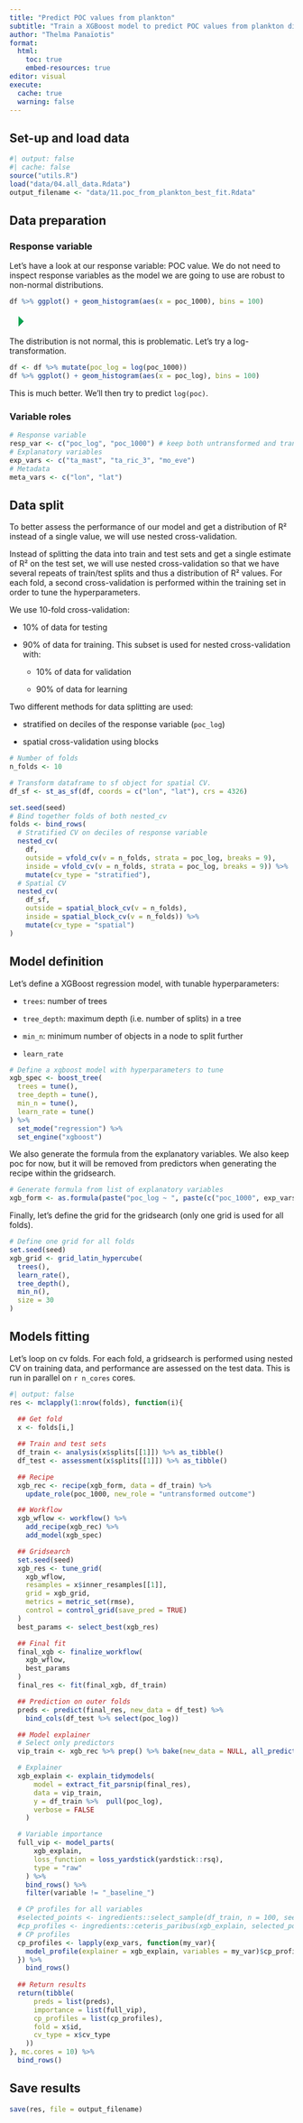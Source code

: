 ```yaml
---
title: "Predict POC values from plankton"
subtitle: "Train a XGBoost model to predict POC values from plankton diversity data."
author: "Thelma Panaïotis"
format:
  html:
    toc: true
    embed-resources: true
editor: visual
execute:
  cache: true
  warning: false
---
```


## Set-up and load data

```r
#| output: false
#| cache: false
source("utils.R")
load("data/04.all_data.Rdata")
output_filename <- "data/11.poc_from_plankton_best_fit.Rdata"
```

## Data preparation

### Response variable

Let’s have a look at our response variable: POC value. We do not need to inspect response variables as the model we are going to use are robust to non-normal distributions.

```r
df %>% ggplot() + geom_histogram(aes(x = poc_1000), bins = 100)
```

![](data:image/png;base64,iVBORw0KGgoAAAANSUhEUgAAACgAAAAaCAYAAADFTB7LAAAAcElEQVR4Xu3OwQmAQAxE0bClWYCW5N06tM6V2YPg5CjoF/JhLoHAi6iqn9eOefUbqrYvHY0cQDLyAlKRNyARmYA0ZMLRkAlGQyaU72tkAtlim7r/vJqDUDjlKBROOQyFU2icQuMUGqfQuBEaV1XPOwEx96nYACK8+wAAAABJRU5ErkJggg== "Run Current Chunk")

The distribution is not normal, this is problematic. Let’s try a log-transformation.

```r
df <- df %>% mutate(poc_log = log(poc_1000))
df %>% ggplot() + geom_histogram(aes(x = poc_log), bins = 100)
```

This is much better. We’ll then try to predict `log(poc)`.

### Variable roles

```r
# Response variable
resp_var <- c("poc_log", "poc_1000") # keep both untransformed and transformed predictor
# Explanatory variables
exp_vars <- c("ta_mast", "ta_ric_3", "mo_eve")
# Metadata
meta_vars <- c("lon", "lat")
```

## Data split

To better assess the performance of our model and get a distribution of R² instead of a single value, we will use nested cross-validation.

Instead of splitting the data into train and test sets and get a single estimate of R² on the test set, we will use nested cross-validation so that we have several repeats of train/test splits and thus a distribution of R² values. For each fold, a second cross-validation is performed within the training set in order to tune the hyperparameters.

We use 10-fold cross-validation:

-   10% of data for testing

-   90% of data for training. This subset is used for nested cross-validation with:

    -   10% of data for validation

    -   90% of data for learning

Two different methods for data splitting are used:

-   stratified on deciles of the response variable (`poc_log`)

-   spatial cross-validation using blocks

```r
# Number of folds
n_folds <- 10

# Transform dataframe to sf object for spatial CV.
df_sf <- st_as_sf(df, coords = c("lon", "lat"), crs = 4326)

set.seed(seed)
# Bind together folds of both nested_cv
folds <- bind_rows(
  # Stratified CV on deciles of response variable
  nested_cv(
    df,
    outside = vfold_cv(v = n_folds, strata = poc_log, breaks = 9),
    inside = vfold_cv(v = n_folds, strata = poc_log, breaks = 9)) %>%
    mutate(cv_type = "stratified"),
  # Spatial CV
  nested_cv(
    df_sf,
    outside = spatial_block_cv(v = n_folds),
    inside = spatial_block_cv(v = n_folds)) %>%
    mutate(cv_type = "spatial")
)
```

## Model definition

Let’s define a XGBoost regression model, with tunable hyperparameters:

-   `trees`: number of trees

-   `tree_depth`: maximum depth (i.e. number of splits) in a tree

-   `min_n`: minimum number of objects in a node to split further

-   `learn_rate`

```r
# Define a xgboost model with hyperparameters to tune
xgb_spec <- boost_tree(
  trees = tune(),
  tree_depth = tune(),
  min_n = tune(),
  learn_rate = tune()
) %>%
  set_mode("regression") %>%
  set_engine("xgboost")
```

We also generate the formula from the explanatory variables. We also keep poc for now, but it will be removed from predictors when generating the recipe within the gridsearch.

```r
# Generate formula from list of explanatory variables
xgb_form <- as.formula(paste("poc_log ~ ", paste(c("poc_1000", exp_vars), collapse = " + "), sep = ""))
```

Finally, let’s define the grid for the gridsearch (only one grid is used for all folds).

```r
# Define one grid for all folds
set.seed(seed)
xgb_grid <- grid_latin_hypercube(
  trees(),
  learn_rate(),
  tree_depth(),
  min_n(),
  size = 30
)
```

## Models fitting

Let’s loop on cv folds. For each fold, a gridsearch is performed using nested CV on training data, and performance are assessed on the test data. This is run in parallel on `r n_cores` cores.

```r
#| output: false
res <- mclapply(1:nrow(folds), function(i){
  
  ## Get fold
  x <- folds[i,]

  ## Train and test sets
  df_train <- analysis(x$splits[[1]]) %>% as_tibble()
  df_test <- assessment(x$splits[[1]]) %>% as_tibble()

  ## Recipe
  xgb_rec <- recipe(xgb_form, data = df_train) %>%
    update_role(poc_1000, new_role = "untransformed outcome")

  ## Workflow
  xgb_wflow <- workflow() %>%
    add_recipe(xgb_rec) %>%
    add_model(xgb_spec)

  ## Gridsearch
  set.seed(seed)
  xgb_res <- tune_grid(
    xgb_wflow,
    resamples = x$inner_resamples[[1]],
    grid = xgb_grid,
    metrics = metric_set(rmse),
    control = control_grid(save_pred = TRUE)
  )
  best_params <- select_best(xgb_res)

  ## Final fit
  final_xgb <- finalize_workflow(
    xgb_wflow,
    best_params
  )
  final_res <- fit(final_xgb, df_train)

  ## Prediction on outer folds
  preds <- predict(final_res, new_data = df_test) %>%
    bind_cols(df_test %>% select(poc_log))

  ## Model explainer
  # Select only predictors
  vip_train <- xgb_rec %>% prep() %>% bake(new_data = NULL, all_predictors())

  # Explainer
  xgb_explain <- explain_tidymodels(
      model = extract_fit_parsnip(final_res),
      data = vip_train,
      y = df_train %>%  pull(poc_log),
      verbose = FALSE
    )

  # Variable importance
  full_vip <- model_parts(
      xgb_explain,  
      loss_function = loss_yardstick(yardstick::rsq), 
      type = "raw"
    ) %>%
    bind_rows() %>% 
    filter(variable != "_baseline_")

  # CP profiles for all variables
  #selected_points <- ingredients::select_sample(df_train, n = 100, seed = seed)
  #cp_profiles <- ingredients::ceteris_paribus(xgb_explain, selected_points) %>% as_tibble()
  # CP profiles
  cp_profiles <- lapply(exp_vars, function(my_var){
    model_profile(explainer = xgb_explain, variables = my_var)$cp_profiles %>% as_tibble()
  }) %>%
    bind_rows()
  
  ## Return results
  return(tibble(
      preds = list(preds),
      importance = list(full_vip),
      cp_profiles = list(cp_profiles),
      fold = x$id,
      cv_type = x$cv_type
    ))
}, mc.cores = 10) %>%
  bind_rows()
```

## Save results

```r
save(res, file = output_filename)
```
